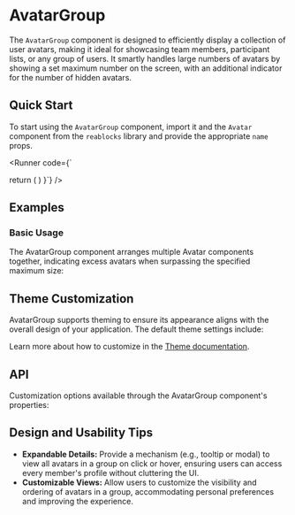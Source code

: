 
<Meta of={AvatarGroupStories} />

# AvatarGroup
The `AvatarGroup` component is designed to efficiently display a collection of user avatars, 
making it ideal for showcasing team members, participant lists, or any group of users.
It smartly handles large numbers of avatars by showing a set maximum number on the screen, 
with an additional indicator for the number of hidden avatars.

## Quick Start
To start using the `AvatarGroup` component, import it and the `Avatar` component from the `reablocks` library and provide the appropriate `name` props.

<Runner code={`

  return (
    <AvatarGroup>
      <Avatar name="Ben Franklin" />
      <Avatar name="Teddy Roosevelt" />
      <Avatar name="Bugs Bunny" />
    </AvatarGroup>
  )
}`}
/>

## Examples
### Basic Usage
The AvatarGroup component arranges multiple Avatar components together, indicating excess
 avatars when surpassing the specified maximum size:

<ToggleCanvas of={AvatarGroupStories.Basic} storybook="components-elements-avatar-group--basic" />

## Theme Customization
AvatarGroup supports theming to ensure its appearance aligns with the overall design of your application.
The default theme settings include:

<ThemeRender theme={avatarGroupTheme} />

Learn more about how to customize in the [Theme documentation](/docs/theme/getting-started).

## API
Customization options available through the AvatarGroup component's properties:
<PropsTable name="AvatarGroup" />

## Design and Usability Tips

- **Expandable Details:** Provide a mechanism (e.g., tooltip or modal) to view all avatars in a group on click or hover, ensuring users can access every member's profile without cluttering the UI.
- **Customizable Views:** Allow users to customize the visibility and ordering of avatars in a group, accommodating personal preferences and improving the experience.
